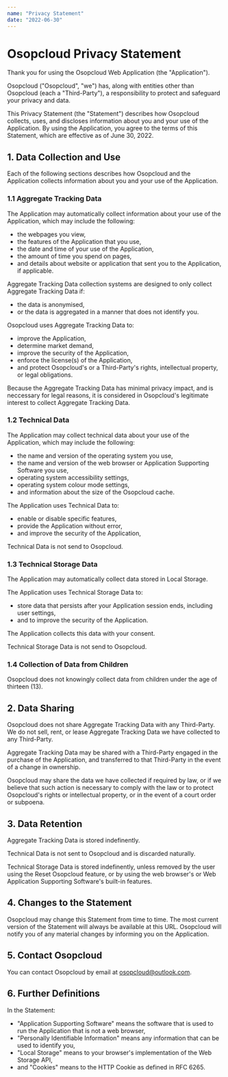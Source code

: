 ```yaml
---
name: "Privacy Statement"
date: "2022-06-30"
---
```


# Osopcloud Privacy Statement

Thank you for using the Osopcloud Web Application (the "Application").

Osopcloud ("Osopcloud", "we") has, along with entities other than Osopcloud (each a "Third-Party"), a responsibility to protect and safeguard your privacy and data.

This Privacy Statement (the "Statement") describes how Osopcloud collects, uses, and discloses information about you and your use of the Application. By using the Application, you agree to the terms of this Statement, which are effective as of June 30, 2022.

## 1. Data Collection and Use

Each of the following sections describes how Osopcloud and the Application collects information about you and your use of the Application.

### 1.1 Aggregate Tracking Data

The Application may automatically collect information about your use of the Application, which may include the following:

- the webpages you view,
- the features of the Application that you use,
- the date and time of your use of the Application,
- the amount of time you spend on pages,
- and details about website or application that sent you to the Application, if applicable.

Aggregate Tracking Data collection systems are designed to only collect Aggregate Tracking Data if:

- the data is anonymised,
- or the data is aggregated in a manner that does not identify you.

Osopcloud uses Aggregate Tracking Data to:

- improve the Application,
- determine market demand,
- improve the security of the Application,
- enforce the license(s) of the Application,
- and protect Osopcloud's or a Third-Party's rights, intellectual property, or legal obligations.

Because the Aggregate Tracking Data has minimal privacy impact, and is neccessary for legal reasons, it is considered in Osopcloud's legitimate interest to collect Aggregate Tracking Data.

### 1.2 Technical Data

The Application may collect technical data about your use of the Application, which may include the following:

- the name and version of the operating system you use,
- the name and version of the web browser or Application Supporting Software you use,
- operating system accessibility settings,
- operating system colour mode settings,
- and information about the size of the Osopcloud cache.

The Application uses Technical Data to:

- enable or disable specific features,
- provide the Application without error,
- and improve the security of the Application,

Technical Data is not send to Osopcloud.

### 1.3 Technical Storage Data

The Application may automatically collect data stored in Local Storage.

The Application uses Technical Storage Data to:

- store data that persists after your Application session ends, including user settings,
- and to improve the security of the Application.

The Application collects this data with your consent.

Technical Storage Data is not send to Osopcloud.

### 1.4 Collection of Data from Children

Osopcloud does not knowingly collect data from children under the age of thirteen (13).

## 2. Data Sharing

Osopcloud does not share Aggregate Tracking Data with any Third-Party. We do not sell, rent, or lease Aggregate Tracking Data we have collected to any Third-Party.

Aggregate Tracking Data may be shared with a Third-Party engaged in the purchase of the Application, and transferred to that Third-Party in the event of a change in ownership.

Osopcloud may share the data we have collected if required by law, or if we believe that such action is necessary to comply with the law or to protect Osopcloud's rights or intellectual property, or in the event of a court order or subpoena.

## 3. Data Retention

Aggregate Tracking Data is stored indefinently.

Technical Data is not sent to Osopcloud and is discarded naturally.

Technical Storage Data is stored indefinently, unless removed by the user using the Reset Osopcloud feature, or by using the web browser's or Web Application Supporting Software's built-in features.

## 4. Changes to the Statement

Osopcloud may change this Statement from time to time. The most current version of the Statement will always be available at this URL. Osopcloud will notify you of any material changes by informing you on the Application.

## 5. Contact Osopcloud

You can contact Osopcloud by email at osopcloud@outlook.com.

## 6. Further Definitions

In the Statement:

- "Application Supporting Software" means the software that is used to run the Application that is not a web browser,
- "Personally Identifiable Information" means any information that can be used to identify you,
- "Local Storage" means to your browser's implementation of the Web Storage API,
- and "Cookies" means to the HTTP Cookie as defined in RFC 6265.
